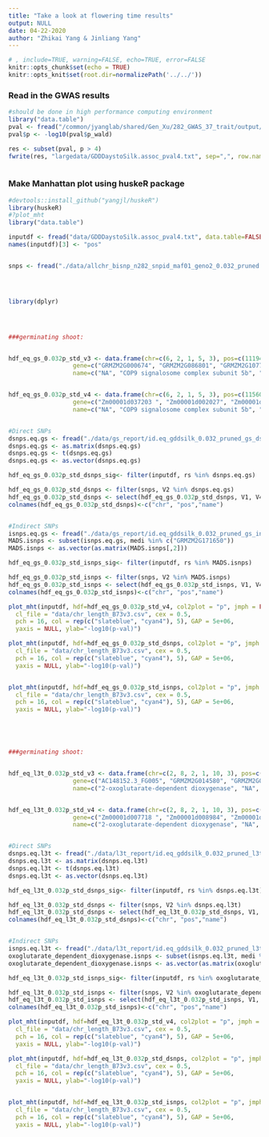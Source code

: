 ```yaml
---
title: "Take a look at flowering time results"
output: NULL
date: 04-22-2020
author: "Zhikai Yang & Jinliang Yang"
---
```


```r
# , include=TRUE, warning=FALSE, echo=TRUE, error=FALSE
knitr::opts_chunk$set(echo = TRUE) 
knitr::opts_knit$set(root.dir=normalizePath('../../')) 


```



### Read in the GWAS results 

```r
#should be done in high performance computing environment
library("data.table")
pval <- fread("/common/jyanglab/shared/Gen_Xu/282_GWAS_37_trait/output/GDDDaystoSilk.assoc.txt", data.table=FALSE)
pval$p <- -log10(pval$p_wald)

res <- subset(pval, p > 4)
fwrite(res, "largedata/GDDDaystoSilk.assoc_pval4.txt", sep=",", row.names=FALSE, quote=FALSE)



```

### Make Manhattan plot using huskeR package

```r
#devtools::install_github("yangjl/huskeR")
library(huskeR)
#?plot_mht
library("data.table")

inputdf <- fread("data/GDDDaystoSilk.assoc_pval4.txt", data.table=FALSE)
names(inputdf)[3] <- "pos"


snps <- fread("./data/allchr_bisnp_n282_snpid_maf01_geno2_0.032_pruned.bim", header = FALSE , data.table=FALSE)




library(dplyr)




###germinating shoot:


hdf_eq_gs_0.032p_std_v3 <- data.frame(chr=c(6, 2, 1, 5, 3), pos=c(111944543, 4693195, 25392624, 98309006, 159022119), 
                  gene=c("GRMZM2G000674", "GRMZM2G086801", "GRMZM2G107774", "GRMZM2G134439", "GRMZM2G171650"), 
                  name=c("NA", "COP9 signalosome complex subunit 5b", "remorin1", "Trihelix-transcription factor 13", "MADS-transcription factor 69") )


hdf_eq_gs_0.032p_std_v4 <- data.frame(chr=c(6, 2, 1, 5, 3), pos=c(115604345, 4655152, 25737164, 100768367, 160589989), 
                  gene=c("Zm00001d037203 ", "Zm00001d002027", "Zm00001d028185", "Zm00001d015605", "Zm00001d042315"), 
                  name=c("NA", "COP9 signalosome complex subunit 5b", "remorin1", "Trihelix-transcription factor 13", "MADS-transcription factor 69") )


#Direct SNPs
dsnps.eq.gs <- fread("./data/gs_report/id.eq_gddsilk_0.032_pruned_gs_dsnps.csv", header = FALSE , data.table=FALSE)
dsnps.eq.gs <- as.matrix(dsnps.eq.gs)
dsnps.eq.gs <- t(dsnps.eq.gs)
dsnps.eq.gs <- as.vector(dsnps.eq.gs)

hdf_eq_gs_0.032p_std_dsnps_sig<- filter(inputdf, rs %in% dsnps.eq.gs)

hdf_eq_gs_0.032p_std_dsnps <- filter(snps, V2 %in% dsnps.eq.gs)
hdf_eq_gs_0.032p_std_dsnps <- select(hdf_eq_gs_0.032p_std_dsnps, V1, V4, V2)
colnames(hdf_eq_gs_0.032p_std_dsnps)<-c("chr", "pos","name")


#Indirect SNPs
isnps.eq.gs <- fread("./data/gs_report/id.eq_gddsilk_0.032_pruned_gs_indirect_snps.csv")
MADS.isnps <- subset(isnps.eq.gs, medi %in% c("GRMZM2G171650"))
MADS.isnps <- as.vector(as.matrix(MADS.isnps[,2]))

hdf_eq_gs_0.032p_std_isnps_sig<- filter(inputdf, rs %in% MADS.isnps)

hdf_eq_gs_0.032p_std_isnps <- filter(snps, V2 %in% MADS.isnps)
hdf_eq_gs_0.032p_std_isnps <- select(hdf_eq_gs_0.032p_std_isnps, V1, V4, V2)
colnames(hdf_eq_gs_0.032p_std_isnps)<-c("chr", "pos","name")

plot_mht(inputdf, hdf=hdf_eq_gs_0.032p_std_v4, col2plot = "p", jmph = FALSE, pl = FALSE,
  cl_file = "data/chr_length_B73v3.csv", cex = 0.5,
  pch = 16, col = rep(c("slateblue", "cyan4"), 5), GAP = 5e+06,
  yaxis = NULL, ylab="-log10(p-val)")

plot_mht(inputdf, hdf=hdf_eq_gs_0.032p_std_dsnps, col2plot = "p", jmph = FALSE, pl = FALSE,
  cl_file = "data/chr_length_B73v3.csv", cex = 0.5,
  pch = 16, col = rep(c("slateblue", "cyan4"), 5), GAP = 5e+06,
  yaxis = NULL, ylab="-log10(p-val)")


plot_mht(inputdf, hdf=hdf_eq_gs_0.032p_std_isnps, col2plot = "p", jmph = FALSE, pl = FALSE,
  cl_file = "data/chr_length_B73v3.csv", cex = 0.5,
  pch = 16, col = rep(c("slateblue", "cyan4"), 5), GAP = 5e+06,
  yaxis = NULL, ylab="-log10(p-val)")





###germinating shoot:


hdf_eq_l3t_0.032p_std_v3 <- data.frame(chr=c(2, 8, 2, 1, 10, 3), pos=c(231952642, 27670614, 73587237, 59594490, 18664337, 227566001), 
                  gene=c("AC148152.3_FG005", "GRMZM2G014580", "GRMZM2G029531 ", "GRMZM2G052206 ", "GRMZM2G068382", "GRMZM2G368491 "), 
                  name=c("2-oxoglutarate-dependent dioxygenase", "NA", "NA", "NA", "NA", "bZIP-transcription factor 21") )


hdf_eq_l3t_0.032p_std_v4 <- data.frame(chr=c(2, 8, 2, 1, 10, 3), pos=c(238142057, 28567668,  74912641, 60337345, 18979829, 231391931), 
                  gene=c("Zm00001d007718 ", "Zm00001d008984", "Zm00001d004004", "Zm00001d029143", "Zm00001d023756", "Zm00001d044546"), 
                  name=c("2-oxoglutarate-dependent dioxygenase", "NA", "NA", "NA", "NA", "bZIP-transcription factor 21") )


#Direct SNPs
dsnps.eq.l3t <- fread("./data/l3t_report/id.eq_gddsilk_0.032_pruned_l3t_dsnps.csv", header = FALSE , data.table=FALSE)
dsnps.eq.l3t <- as.matrix(dsnps.eq.l3t)
dsnps.eq.l3t <- t(dsnps.eq.l3t)
dsnps.eq.l3t <- as.vector(dsnps.eq.l3t)

hdf_eq_l3t_0.032p_std_dsnps_sig<- filter(inputdf, rs %in% dsnps.eq.l3t)

hdf_eq_l3t_0.032p_std_dsnps <- filter(snps, V2 %in% dsnps.eq.l3t)
hdf_eq_l3t_0.032p_std_dsnps <- select(hdf_eq_l3t_0.032p_std_dsnps, V1, V4, V2)
colnames(hdf_eq_l3t_0.032p_std_dsnps)<-c("chr", "pos","name")


#Indirect SNPs
isnps.eq.l3t <- fread("./data/l3t_report/id.eq_gddsilk_0.032_pruned_l3t_indirect_snps.csv")
oxoglutarate_dependent_dioxygenase.isnps <- subset(isnps.eq.l3t, medi %in% c("AC148152.3_FG005"))
oxoglutarate_dependent_dioxygenase.isnps <- as.vector(as.matrix(oxoglutarate_dependent_dioxygenase.isnps[,2]))

hdf_eq_l3t_0.032p_std_isnps_sig<- filter(inputdf, rs %in% oxoglutarate_dependent_dioxygenase.isnps)

hdf_eq_l3t_0.032p_std_isnps <- filter(snps, V2 %in% oxoglutarate_dependent_dioxygenase.isnps)
hdf_eq_l3t_0.032p_std_isnps <- select(hdf_eq_l3t_0.032p_std_isnps, V1, V4, V2)
colnames(hdf_eq_l3t_0.032p_std_isnps)<-c("chr", "pos","name")

plot_mht(inputdf, hdf=hdf_eq_l3t_0.032p_std_v4, col2plot = "p", jmph = FALSE, pl = FALSE,
  cl_file = "data/chr_length_B73v3.csv", cex = 0.5,
  pch = 16, col = rep(c("slateblue", "cyan4"), 5), GAP = 5e+06,
  yaxis = NULL, ylab="-log10(p-val)")

plot_mht(inputdf, hdf=hdf_eq_l3t_0.032p_std_dsnps, col2plot = "p", jmph = FALSE, pl = FALSE,
  cl_file = "data/chr_length_B73v3.csv", cex = 0.5,
  pch = 16, col = rep(c("slateblue", "cyan4"), 5), GAP = 5e+06,
  yaxis = NULL, ylab="-log10(p-val)")


plot_mht(inputdf, hdf=hdf_eq_l3t_0.032p_std_isnps, col2plot = "p", jmph = FALSE, pl = FALSE,
  cl_file = "data/chr_length_B73v3.csv", cex = 0.5,
  pch = 16, col = rep(c("slateblue", "cyan4"), 5), GAP = 5e+06,
  yaxis = NULL, ylab="-log10(p-val)")



```

